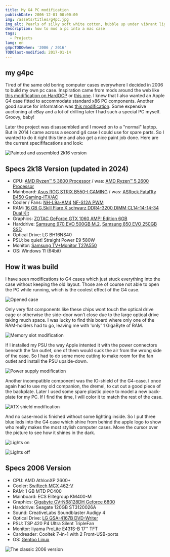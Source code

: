```yaml
---
title: My G4 PC modification
publishDate: 2006-12-01 00:00:00
img: /assets/titles/g4pc.jpg
img_alt: Pearls of silky soft white cotton, bubble up under vibrant lighting
description: how to mod a pc into a mac case
tags:
  - Projects
lang: en
g4pcTODOwhen: '2006 / 2016'
TODOlast-modified: 2017-01-14
---
```


## my g4pc

Tired of the same old boring computer cases everywhere I decided in 2006 to build my own pc case. Inspiration came from
mods around the web like
[this modification on HardOCP](https://web.archive.org/web/20181212102818/https://www.hardocp.com/article/2002/09/13/rotten_apple/)
or [this one](https://web.archive.org/web/20201025081316/http://s155158671.websitehome.co.uk/winmacpcinaapple.html). I
knew that I also wanted an Apple G4 case fitted to accommodate standard x86 PC components. Another good source for
information was
[this modification](https://web.archive.org/web/20210127124842/http://www.slcentral.com/articles/01/8/g4pc/). Some
expensive auctioning at eBay and a lot of drilling later I had such a special PC myself. Groovy, baby!

Later the project was disassembled and I moved on to a "normal" laptop. But in 2014 I came across a second g4 case I
could use for spare parts. So I wanted to do it right this time and also get a nice paint job done. Here are the current
specififacations and look:

![Painted and assembled 2k16 version](./2k16_final.jpg)

## Specs 2k18 Version (updated in 2024)

- CPU: [AMD Ryzen™ 5 3600 Processor](https://www.amd.com/en/product/8456) / was:
  [AMD Ryzen™ 5 2600 Processor](https://www.amd.com/de/products/cpu/amd-ryzen-5-2600)
- Mainboard: [Asus ROG STRIX B550-I GAMING](https://rog.asus.com/motherboards/rog-strix/rog-strix-b550-i-gaming-model/)
  / was: [ASRock Fatal1ty B450 Gaming-ITX/AC](https://www.asrock.com/MB/AMD/Fatal1ty%20B450%20Gaming-ITXac/index.asp)
- Cooler / Fans: [NH-L9a-AM4](https://noctua.at/de/nh-l9a-am4) [NF-S12A PWM](https://noctua.at/de/nf-s12a-pwm)
- RAM:
  [16 GB G.Skill Flare X schwarz DDR4-3200 DIMM CL14-14-14-34 Dual Kit](https://gskill.com/en/product/f4-3200c14d-16gfx)
- Graphics:
  [ZOTAC GeForce GTX 1060 AMP! Edition 6GB](https://www.zotac.com/de/product/graphics_card/zotac-geforce-gtx-1060-amp-edition)
- Harddrive: [Samsung 970 EVO 500GB M.2](https://www.samsung.com/de/memory-storage/970-evo-nvme-m-2-ssd/MZ-V7E500BW/),
  [Samsung 850 EVO 250GB SSD](https://www.samsung.com/de/memory-storage/850-evo-sata-3-2-5-inch-ssd/MZ-75E250BEU/)
- Optical Drive: LG BH16NS40
- PSU: be quiet! Straight Power E9 580W
- Monitor: [Samsung TV+Monitor T27A550](https://www.samsung.com/de/support/model/LT27A550EW/EN/)
- OS: Windows 11 (64bit)

## How it was build

I have seen modifications to G4 cases which just stuck everything into the case without keeping the old layout. Those
are of course not able to open the PC while running, which is the coolest effect of the G4 case.

![Opened case](./2k06_open.jpg)

Only very flat components like these chips wont touch the optical drive cage or otherwise the side-door won’t close due
to the large optical drive taking much space. I was lucky to find this board where only one of the RAM-holders had to
go, leaving me with 'only' 1 GigaByte of RAM.

![Memory slot modification](./2k06_ram.jpg)

If I installed my PSU the way Apple intented it with the power connectors beneath the fan outlet, one of them would suck
the air from the wrong side of the case. So I had to do some more cutting to make room for the fan outlet and install
the PSU upside-down.

![Power supply modification](./2k06_psu.jpg)

Another incompatible component was the IO-shield of the G4-case. I once again had to use my old companion, the dremel,
to cut out a good piece of the backplate. Later I used some spare plastic piece to model a new back-plate for my PC. If
I find the time, I will color it to match the rest of the case.

![ATX shield modification](./2k06_atx.jpg)

And no case-mod is finished without some lighting inside. So I put three blue leds into the G4 case which shine from
behind the apple logo to show who really makes the most stylish computer cases. Move the cursor over the picture to see
how it shines in the dark.

![Lights on](./2k06_lightON.jpg)

![Lights off](./2k06_lightOFF.jpg)

## Specs 2006 Version

- CPU: AMD AthlonXP 2600+
- Cooler: [Swiftech MCX 462-V](https://www.silentpcreview.com/article130-page1.html)
- RAM: 1 GB MTD PC400
- Mainboard: ECS Elitegroup KM400-M
- Graphics: [Gigabyte GV-N68128DH Geforce 6800](https://www.gigabyte.com/Graphics-Card/GV-N68128DH#ov)
- Harddrive: Seagate 120GB ST3120026A
- Sound: CreativeLabs Soundblaster Audigy 4
- Optical Drive: [LG GSA-4167B DVD-Writer](https://www.lg.com/de/service-produkt/lg-GSA-4167B)
- PSU: TSP 420 P4 Ultra Silent TripleFan
- Monitor: Iiyama ProLite E431S-B 17'' TFT
- Cardreader: Cooltek 7-in-1 with 2 Front-USB-ports
- OS: [Gentoo Linux](https://www.gentoo.org)

![The classic 2006 version](./2k06_final.jpg)
